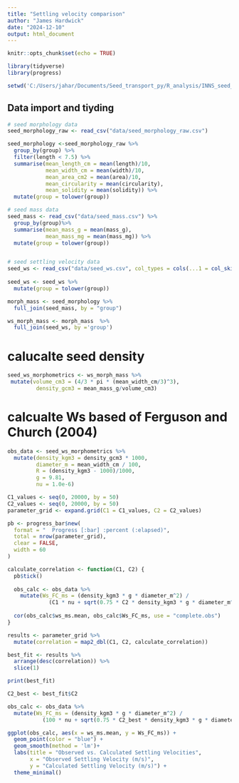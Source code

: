 ```yaml
---
title: "Settling velocity comparison"
author: "James Hardwick"
date: "2024-12-10"
output: html_document
---
```


```r
knitr::opts_chunk$set(echo = TRUE)
```

```r
library(tidyverse)
library(progress)

setwd('C:/Users/jahar/Documents/Seed_transport_py/R_analysis/INNS_seed_transport/')
```


## Data import and tiyding

```r
# seed morphology data 
seed_morphology_raw <- read_csv("data/seed_morphology_raw.csv")

seed_morphology <-seed_morphology_raw %>%
  group_by(group) %>%
  filter(length < 7.5) %>%
  summarise(mean_length_cm = mean(length)/10,
            mean_width_cm = mean(width)/10,
            mean_area_cm2 = mean(area)/10,
            mean_circularity = mean(circularity),
            mean_solidity = mean(solidity)) %>%
  mutate(group = tolower(group))

# seed mass data 
seed_mass <- read_csv("data/seed_mass.csv") %>%
  group_by(group)%>%
  summarise(mean_mass_g = mean(mass_g),
            mean_mass_mg = mean(mass_mg)) %>%
  mutate(group = tolower(group))


# seed settling velocity data 
seed_ws <- read_csv("data/seed_ws.csv", col_types = cols(...1 = col_skip())) 
  
seed_ws <- seed_ws %>%
  mutate(group = tolower(group))
```

```r

morph_mass <- seed_morphology %>%
  full_join(seed_mass, by = "group")

ws_morph_mass <- morph_mass  %>%
  full_join(seed_ws, by ='group')
```


# calucalte seed density
```r
seed_ws_morphometrics <- ws_morph_mass %>%
 mutate(volume_cm3 = (4/3 * pi * (mean_width_cm/3)^3),
         density_gcm3 = mean_mass_g/volume_cm3)
```



# calcualte Ws based of Ferguson and Church (2004)

```r
obs_data <- seed_ws_morphometrics %>%
  mutate(density_kgm3 = density_gcm3 * 1000,
         diameter_m = mean_width_cm / 100,
         R = (density_kgm3 - 1000)/1000,
         g = 9.81,
         nu = 1.0e-6)

C1_values <- seq(0, 20000, by = 50)  
C2_values <- seq(0, 20000, by = 50)
parameter_grid <- expand.grid(C1 = C1_values, C2 = C2_values)

pb <- progress_bar$new(
  format = "  Progress [:bar] :percent (:elapsed)",
  total = nrow(parameter_grid),
  clear = FALSE,
  width = 60
)

calculate_correlation <- function(C1, C2) {
  pb$tick() 
  
  obs_calc <- obs_data %>%
    mutate(Ws_FC_ms = (density_kgm3 * g * diameter_m^2) / 
             (C1 * nu + sqrt(0.75 * C2 * density_kgm3 * g * diameter_m^3)))
  
  cor(obs_calc$ws_ms.mean, obs_calc$Ws_FC_ms, use = "complete.obs")
}

results <- parameter_grid %>%
  mutate(correlation = map2_dbl(C1, C2, calculate_correlation))

best_fit <- results %>%
  arrange(desc(correlation)) %>%
  slice(1)

print(best_fit)

C2_best <- best_fit$C2

obs_calc <- obs_data %>%
  mutate(Ws_FC_ms = (density_kgm3 * g * diameter_m^2) / 
           (100 * nu + sqrt(0.75 * C2_best * density_kgm3 * g * diameter_m^3)))

ggplot(obs_calc, aes(x = ws_ms.mean, y = Ws_FC_ms)) +
  geom_point(color = "blue") +
  geom_smooth(method = 'lm')+
  labs(title = "Observed vs. Calculated Settling Velocities",
       x = "Observed Settling Velocity (m/s)",
       y = "Calculated Settling Velocity (m/s)") +
  theme_minimal()

```

